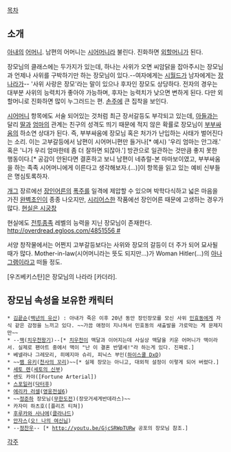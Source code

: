 [[목차]]
== 소개 ==
[[아내]]의 [[어머니]]. 남편의 어머니는 [[시어머니]]라 불린다. 진화하면 [[외할머니]]가 된다.

장모님의 클래스에는 두가지가 있는데, 하나는 사위가 오면 씨암닭을 잡아주시는 장모님과 언제나 사위를 구박하기만 하는 장모님이 있다.--여자에게는 [[시월드]]가 남자에게는 [[장나라]]가-- '사위 사랑은 장모'라는 말이 있으나 후자인 장모도 상당하다. 전자의 경우는 대부분 사위의 능력치가 좋아야 가능하며, 후자는 능력치가 낮으면 변하게 된다. 다만 외할머니로 진화하면 많이 누그러드는 편. [[손주]]에 큰 집착을 보인다.

[[시어머니]] 항목에도 서술 되어있는 것처럼 최근 장서갈등도 부각되고 있는데, [[아들]]과는 달리 [[딸]]과 [[엄마]]의 관계는 친구의 성격도 띄기 때문에 적지 않은 확률로 장모님이 [[부부싸움]]의 하소연 상대가 된다. 즉, 부부싸움에 장모님 혹은 처가가 난입하는 사태가 벌어진다는 소리. 이는 고부갈등에서 남편이 시어머니편만 들거나[* 예시) '우리 엄마는 안그래.' 혹은 '니가 우리 엄마한테 좀 더 잘하면 되잖아.'] 방관으로 일관하는 것만큼 좋지 못한 행동이다.[* 공감이 안된다면 결혼하고 보니 남편이 네츄럴-본 마마보이였고, 부부싸움을 하는 족족 시어머니에게 이른다고 생각해보자.(...)]이 항목을 읽고 있는 예비 신부들은 명심토록하자.

[[개그]] 장르에선 [[장인어른]]의 [[폭주]]를 일격에 제압할 수 있으며 박학다식하고 넓은 마음을 가진 [[완벽초인]]이 종종 나오지만, [[시리어스]]한 작품에선 장인어른 때문에 고생하는 경우가 많다. [[현실은 시궁창]]

현실에도 [[전투종족]] 레벨의 능력을 지닌 장모님이 존재한다. [[http://overdread.egloos.com/4851556 #]]

서양 창작물에서는 어쩐지 고부갈등보다는 사위와 장모의 갈등이 더 주가 되어 묘사될 때가 많다. Mother-in-law(시어머니라는 뜻도 되지만...)가 Woman Hitler(...)의 [[아나그램]]이라고 떠들 정도.

[우즈베키스탄]은 장모님의 나라라 [카더라].

== 장모님 속성을 보유한 캐릭터 ==
 * [[김끝순]]([[백년의 유산]]) : 아내가 죽은 이후 20년 동안 장인장모를 모신 사위 [[민효동]]에게 자식 같은 감정을 느끼고 있다. ~~가끔 애정이 지나쳐서 민효동의 새출발을 가로막는 게 문제지만~~
 * --[[맥]]([[치우천왕기]])--[* [[치우천]]이 맥달과 이어지는데 사실상 맥달을 키운 어머니가 맥이라서. 실제로 팬아트 중에서 맥이 "난 이 결혼 반댈세!"라 하는게 있다. 진짜로.]
 * 베넬라나 그레모리, 히메지마 슈리, 피닉스 부인([[하이스쿨 DxD]])
 * ~~[[뱀 유키]]([[천사의 꼬리]])~~[* 실제 장모는 아니고, 대외적 설정이 이렇게 되어 버렸다.]
 * [[세토 렌]]([[세토의 신부]])
 * 센도 카야([Fortune Arterial])
 * [[에이미 폰드|스포일러]]([[닥터후]])
 * [[에리카 러셀]]([[영웅전설6]])
 * ~~[[정준하]] 장모님([[무한도전]])(장모거세게반데라스)~~
 * 카자미 하츠호([플리즈 티쳐])
 * [[후루카와 사나에]]([[클라나드]])
 * [[안자스]]([[오! 나의 여신님]])
 * --[[정찬우]]-- [* http://youtu.be/GjcSRWpTURw 공포의 장모님 참조.]

[[각주]]
